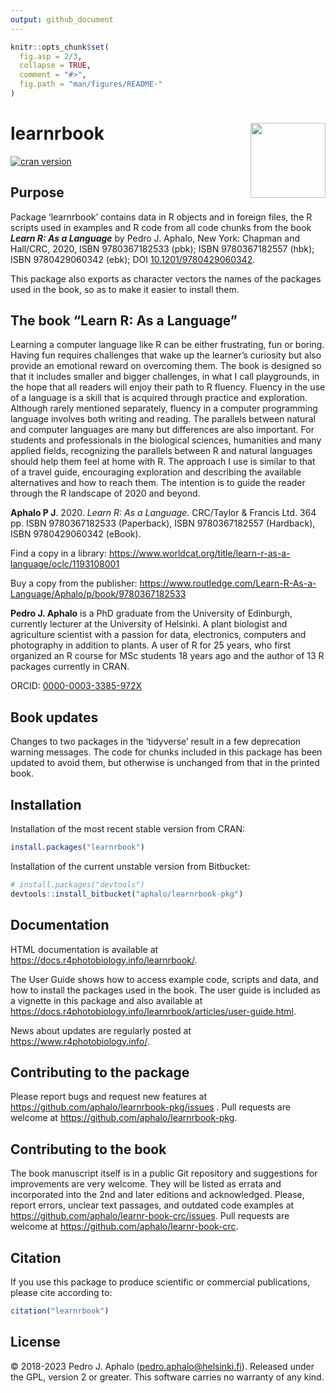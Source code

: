 ```yaml
---
output: github_document
---
```


<!-- README.md is generated from README.Rmd. Please edit that file -->

```r
knitr::opts_chunk$set(
  fig.asp = 2/3,
  collapse = TRUE,
  comment = "#>",
  fig.path = "man/figures/README-"
)
```

# learnrbook <img src="man/figures/cover-small.png" align="right" width="120"/>

[![cran version](https://www.r-pkg.org/badges/version/learnrbook)](https://cran.r-project.org/package=learnrbook)

## Purpose

Package 'learnrbook' contains data in R objects and in foreign files, the R scripts used in examples and R code from all code chunks from the book ***Learn R: As a Language*** by Pedro J. Aphalo, New York: Chapman and Hall/CRC, 2020, ISBN 9780367182533 (pbk); ISBN 9780367182557 (hbk); ISBN 9780429060342 (ebk); DOI [10.1201/9780429060342](https://doi.org/10.1201/9780429060342).

This package also exports as character vectors the names of the packages used in the book, so as to make it easier to install them.

## The book "Learn R: As a Language"

Learning a computer language like R can be either frustrating, fun or boring. Having fun requires challenges that wake up the learner's curiosity but also provide an emotional reward on overcoming them. The book is designed so that it includes smaller and bigger challenges, in what I call playgrounds, in the hope that all readers will enjoy their path to R fluency. Fluency in the use of a language is a skill that is acquired through practice and exploration. Although rarely mentioned separately, fluency in a computer programming language involves both writing and reading. The parallels between natural and computer languages are many but differences are also important. For students and professionals in the biological sciences, humanities and many applied fields, recognizing the parallels between R and natural languages should help them feel at home with R. The approach I use is similar to that of a travel guide, encouraging exploration and describing the available alternatives and how to reach them. The intention is to guide the reader through the R landscape of 2020 and beyond.

**Aphalo P J**. 2020. *Learn R: As a Language.* CRC/Taylor & Francis Ltd. 364 pp. ISBN 9780367182533 (Paperback), ISBN 9780367182557 (Hardback), ISBN 9780429060342 (eBook).

Find a copy in a library: <https://www.worldcat.org/title/learn-r-as-a-language/oclc/1193108001>

Buy a copy from the publisher: <https://www.routledge.com/Learn-R-As-a-Language/Aphalo/p/book/9780367182533>

**Pedro J. Aphalo** is a PhD graduate from the University of Edinburgh, currently lecturer at the University of Helsinki. A plant biologist and agriculture scientist with a passion for data, electronics, computers and photography in addition to plants. A user of R for 25 years, who first organized an R course for MSc students 18 years ago and the author of 13 R packages currently in CRAN.

ORCID: [0000-0003-3385-972X](https://orcid.org/0000-0003-3385-972X "public ORCID profile")

## Book updates

Changes to two packages in the 'tidyverse' result in a few deprecation warning messages. The code for chunks included in this package has been updated to avoid them, but otherwise is unchanged from that in the printed book.

## Installation

Installation of the most recent stable version from CRAN:

```r
install.packages("learnrbook")
```

Installation of the current unstable version from Bitbucket:

```r
# install.packages("devtools")
devtools::install_bitbucket("aphalo/learnrbook-pkg")
```

## Documentation

HTML documentation is available at <https://docs.r4photobiology.info/learnrbook/>.

The User Guide shows how to access example code, scripts and data, and how to install the packages used in the book. The user guide is included as a vignette in this package and also available at <https://docs.r4photobiology.info/learnrbook/articles/user-guide.html>.

News about updates are regularly posted at <https://www.r4photobiology.info/>.

## Contributing to the package

Please report bugs and request new features at <https://github.com/aphalo/learnrbook-pkg/issues> . Pull requests are welcome at <https://github.com/aphalo/learnrbook-pkg>.

## Contributing to the book

The book manuscript itself is in a public Git repository and suggestions for improvements are very welcome. They will be listed as errata and incorporated into the 2nd and later editions and acknowledged. Please, report errors, unclear text passages, and outdated code examples at <https://github.com/aphalo/learnr-book-crc/issues>. Pull requests are welcome at <https://github.com/aphalo/learnr-book-crc>.

## Citation

If you use this package to produce scientific or commercial publications, please cite according to:

```r
citation("learnrbook")
```

## License

© 2018-2023 Pedro J. Aphalo ([pedro.aphalo\@helsinki.fi](mailto:pedro.aphalo@helsinki.fi)). Released under the GPL, version 2 or greater. This software carries no warranty of any kind.
